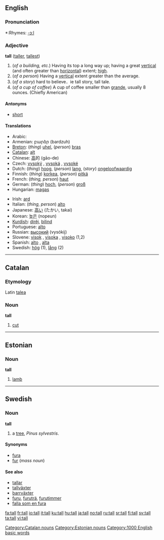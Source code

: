 ==English==

===Pronunciation===
*:Rhymes: [[Rhymes:English:-ɔːl|-ɔːl]]

===Adjective===
'''tall''' ([[taller]], [[tallest]])

#(''of a building, etc.'') Having its top a long way up; having a great [[vertical]] (and often greater than [[horizontal]]) extent; [[high]].
#(''of a person'') Having a [[vertical]] extent greater than the average.
# (''of a story'') hard to believe．ie tall story, tall tale.
# (''of a cup of coffee'') A cup of coffee smaller than [[grande]], usually 8 ounces. (Chiefly American)

==== Antonyms ====
*[[short]]

====Translations====
{{top}}
*Arabic: {{ARchar|[[طويل]]}} {{Unicode|(ʈawí:l)}}
*Armenian: բարձր (bardzuh)
*[[Breton]]: (''thing'') [[uhel]], (''person'') [[bras]]
*[[Catalan]]: [[alt]]
*Chinese: [[高]]的 (gāo-de)
*Czech: [[vysoký]] {{m}}, [[vysoká]] {{f}}, [[vysoké]] {{n}}
*Dutch: (''thing'') [[hoog]], (''person'') [[lang]], (''story'') [[ongeloofwaardig]]
*Finnish: (''thing'') [[korkea]], (''person'') [[pitkä]]
*French: (''thing, person'') [[haut]]
*German: (''thing'') [[hoch]], (''person'') [[groß]]
*Hungarian: [[magas]]
{{mid}}
*Irish: [[ard]]
*Italian: (''thing, person'') [[alto]]
*Japanese: [[高い]] (たかい, takai)
*Korean: [[높은]] (nopeun)
*[[Kurdish]]: [[dirêj]], [[bilind]]
*Portuguese: [[alto]]
*Russian: [[высокий]] (vysókij)
*Slovene: [[visok]] {{m}}, [[visoka]] {{f}}, [[visoko]] {{n}} (1,2)
*Spanish: [[alto]] {{m}}, [[alta]] {{f}}
*Swedish: [[hög]] (1), [[lång]] (2)
{{bottom}}


----

==Catalan==
===Etymology===
Latin [[talea]]
===Noun===
'''tall'''

# [[cut]]

[[Category:Catalan nouns]]


----

==Estonian==
===Noun===
'''tall'''

# [[lamb]]

[[Category:Estonian nouns]]


----

==Swedish==
===Noun===
'''tall'''

#a [[tree]], ''Pinus sylvestris''. 

====Synonyms====
*[[fura]]
*[[fur]] (''mass noun'')

====See also====
*[[tallar]]
*[[tallväxter]]
*[[barrväxter]]
*[[furu]], [[furuträ]], [[furutimmer]]
*[[falla som en fura]]

[[Category:1000 English basic words]]

[[fa:tall]]
[[fr:tall]]
[[io:tall]]
[[it:tall]]
[[ku:tall]]
[[hu:tall]]
[[ja:tall]]
[[no:tall]]
[[ru:tall]]
[[sr:tall]]
[[fi:tall]]
[[sv:tall]]
[[ta:tall]]
[[vi:tall]]
